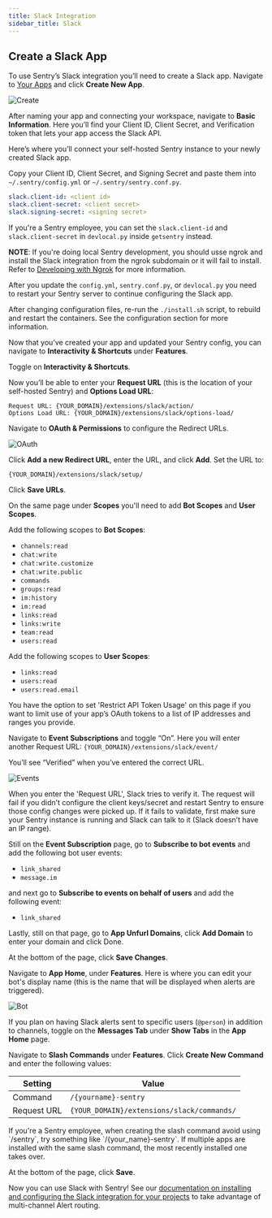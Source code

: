 ```yaml
---
title: Slack Integration
sidebar_title: Slack
---
```


## Create a Slack App

To use Sentry’s Slack integration you’ll need to create a Slack app. Navigate to [Your Apps](https://api.slack.com/apps/) and click __Create New App__.

![Create](./create.png)

After naming your app and connecting your workspace, navigate to __Basic Information__. Here you’ll find your Client ID, Client Secret, and Verification token that lets your app access the Slack API.

Here’s where you’ll connect your self-hosted Sentry instance to your newly created Slack app.

Copy your Client ID, Client Secret, and Signing Secret and paste them into `~/.sentry/config.yml` or `~/.sentry/sentry.conf.py`.

```yaml
slack.client-id: <client id>
slack.client-secret: <client secret>
slack.signing-secret: <signing secret>
```

If you're a Sentry employee, you can set the `slack.client-id` and `slack.client-secret` in `devlocal.py` inside `getsentry` instead.

**NOTE**: If you're doing local Sentry development, you should usse ngrok and install the Slack integration from the ngrok subdomain or it will fail to install. Refer to [Developing with Ngrok](https://develop.sentry.dev/development-infrastructure/ngrok/) for more information.

After you update the `config.yml`, `sentry.conf.py`, or `devlocal.py` you need to restart your Sentry server to continue configuring the Slack app.

<Alert title="Note (for self-hosted users)">
    After changing configuration files, re-run the <code>./install.sh</code> script, to rebuild and restart the containers. See the <Link to="/self-hosted/#configuration">configuration section</Link> for more information.
</Alert>

Now that you’ve created your app and updated your Sentry config, you can navigate to __Interactivity & Shortcuts__ under __Features__.

Toggle on __Interactivity & Shortcuts__.

Now you’ll be able to enter your **Request URL** (this is the location of your self-hosted Sentry) and **Options Load URL**:

```
Request URL: {YOUR_DOMAIN}/extensions/slack/action/
Options Load URL: {YOUR_DOMAIN}/extensions/slack/options-load/
```

Navigate to __OAuth & Permissions__ to configure the Redirect URLs.

![OAuth](./oauth.png)

Click __Add a new Redirect URL__, enter the URL, and click __Add__. Set the URL to:

```
{YOUR_DOMAIN}/extensions/slack/setup/
```

Click __Save URLs__.

On the same page under __Scopes__ you'll need to add __Bot Scopes__ and __User Scopes__.

Add the following scopes to __Bot Scopes__:

* `channels:read`
* `chat:write`
* `chat:write.customize`
* `chat:write.public`
* `commands`
* `groups:read`
* `im:history`
* `im:read`
* `links:read`
* `links:write`
* `team:read`
* `users:read`

Add the following scopes to __User Scopes__:

* `links:read`
* `users:read`
* `users:read.email`

<Alert>
You have the option to set 'Restrict API Token Usage' on this page if you want to limit use of your app’s OAuth tokens to a list of IP addresses and ranges you provide.
</Alert>

Navigate to __Event Subscriptions__ and toggle “On”. Here you will enter another Request URL: `{YOUR_DOMAIN}/extensions/slack/event/`

You’ll see “Verified” when you’ve entered the correct URL.

![Events](./events.png)

<Alert>
When you enter the 'Request URL', Slack tries to verify it. The request will fail if you didn’t configure the client keys/secret and restart Sentry to ensure those config changes were picked up. If it fails to validate, first make sure your Sentry instance is running and Slack can talk to it (Slack <Link to="https://twitter.com/slackapi/status/567110311476350976?lang=en">doesn’t have an IP range</Link>).
</Alert>

Still on the __Event Subscription__ page, go to __Subscribe to bot events__ and add the following bot user events:

* `link_shared`
* `message.im`

and next go to __Subscribe to events on behalf of users__ and add the following event:

* `link_shared`

Lastly, still on that page, go to __App Unfurl Domains__, click __Add Domain__ to enter your domain and click Done.

At the bottom of the page, click __Save Changes__.

Navigate to __App Home__, under __Features__. Here is where you can edit your bot's display name (this is the name that will be displayed when alerts are triggered).

![Bot](./bot.png)

If you plan on having Slack alerts sent to specific users (`@person`) in addition to channels, toggle on the __Messages Tab__ under __Show Tabs__ in the __App Home__ page.

Navigate to __Slash Commands__ under __Features__. Click __Create New Command__ and enter the following values:

| Setting                         | Value                                         |
| ------------------------------- | --------------------------------------------- |
| Command                         | `/{yourname}-sentry`                          |
| Request URL                     | `{YOUR_DOMAIN}/extensions/slack/commands/`    |


<Alert title="Note">
    If you're a Sentry employee, when creating the slash command avoid using `/sentry`, try something like `/{your_name}-sentry`. If multiple apps are installed with the same slash command, the most recently installed one takes over.
</Alert>

At the bottom of the page, click __Save__.

Now you can use Slack with Sentry! See our [documentation on installing and configuring the Slack integration for your projects](https://docs.sentry.io/product/integrations/notification-incidents/slack/) to take advantage of multi-channel Alert routing.
